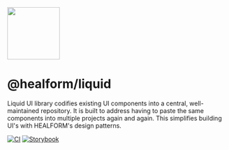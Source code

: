 
<Meta title="Introduction/Welcome" />

<img src="https://i.imgur.com/gITOD4N.png" width="120px"/>

<h1>
  @healform/liquid
</h1>

<p>
  Liquid UI library codifies existing UI components into a central, well-maintained repository.
  It is built to address having to paste the same components into multiple projects again and again.
  This simplifies building UI's with HEALFORM's design patterns.
</p>

[![CI](https://github.com/HEALFORM/liquid/actions/workflows/ci.yaml/badge.svg?branch=main)](https://github.com/HEALFORM/liquid/actions/workflows/ci.yaml) [![Storybook](https://cdn.jsdelivr.net/gh/storybookjs/brand@main/badge/badge-storybook.svg)](https://ui-library.healform.de/)
